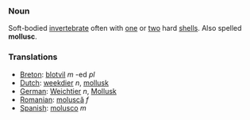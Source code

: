 ===Noun===

Soft-bodied [[invertebrate]] often with [[one]] or [[two]] hard [[shell]]s. Also spelled '''mollusc'''.  

===Translations===  
*[[Breton]]: [[blotvil]] ''m'' -ed ''pl''
*[[Dutch]]: [[weekdier]] ''n'', [[mollusk]]  
*[[German]]: [[Weichtier]] ''n'', [[Mollusk]]
*[[Romanian]]: [[moluscă]] ''f''
*[[Spanish]]: [[molusco]] ''m''
